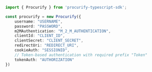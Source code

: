 ```typescript index.ts
import { Procurify } from 'procurify-typescript-sdk';

const procurify = new Procurify({
    username: "USERNAME",
    password: "PASSWORD",
    m2MAuthentication: "M_2_M_AUTHENTICATION",
    clientId: "CLIENT_ID",
    clientSecret: "CLIENT_SECRET",
    redirectUri: "REDIRECT_URI",
    cookieAuth: "SESSIONID",
    // Token-based authentication with required prefix "Token"
    tokenAuth: "AUTHORIZATION"
})
```